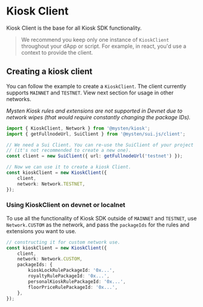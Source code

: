 # Kiosk Client

Kiosk Client is the base for all Kiosk SDK functionality.

> We recommend you keep only one instance of `KioskClient` throughout your dApp or script. For
> example, in react, you'd use a context to provide the client.

## Creating a kiosk client

You can follow the example to create a `KioskClient`. The client currently supports `MAINNET` and
`TESTNET`. View next section for usage in other networks.

_Mysten Kiosk rules and extensions are not supported in Devnet due to network wipes (that would
require constantly changing the package IDs)._

```typescript
import { KioskClient, Network } from '@mysten/kiosk';
import { getFullnodeUrl, SuiClient } from '@mysten/sui.js/client';

// We need a Sui Client. You can re-use the SuiClient of your project
// (it's not recommended to create a new one).
const client = new SuiClient({ url: getFullnodeUrl('testnet') });

// Now we can use it to create a kiosk Client.
const kioskClient = new KioskClient({
	client,
	network: Network.TESTNET,
});
```

### Using KioskClient on devnet or localnet

To use all the functionality of Kiosk SDK outside of `MAINNET` and `TESTNET`, use `Network.CUSTOM`
as the network, and pass the `packageIds` for the rules and extensions you want to use.

```typescript
// constructing it for custom network use.
const kioskClient = new KioskClient({
	client,
	network: Network.CUSTOM,
	packageIds: {
		kioskLockRulePackageId: '0x...',
		royaltyRulePackageId: '0x...',
		personalKioskRulePackageId: '0x...',
		floorPriceRulePackageId: '0x...',
	},
});
```
